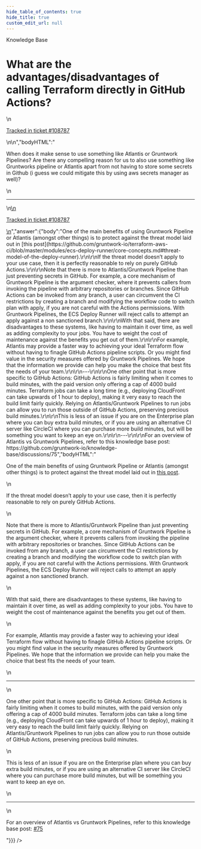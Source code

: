 ```yaml
---
hide_table_of_contents: true
hide_title: true
custom_edit_url: null
---
```



<head>
  <link rel="canonical" href="https://github.com/gruntwork-io/knowledge-base/discussions/471" />
</head>

<CenterLayout>
<span className="searchCategory">Knowledge Base</span>
<h1>What are the advantages/disadvantages of calling Terraform directly in GitHub Actions?</h1>
<GitHub discussion={{"id":"D_kwDOF8slf84AP02Z","number":471,"author":{"login":"yorinasub17"},"title":"What are the advantages/disadvantages of calling Terraform directly in GitHub Actions?","body":"\nWhen does it make sense to use something like Atlantis or Gruntwork Pipelines? Are there any compelling reason for us to also use something like Gruntworks pipeline or Atlantis apart from not having to store some secrets in Github (i guess we could mitigate this by using aws secrets manager as well)?\n\n---\n\n<ins datetime=\"2022-06-16T01:52:00Z\">\n  <p><a href=\"https://support.gruntwork.io/hc/requests/108787\">Tracked in ticket #108787</a></p>\n</ins>\n","bodyHTML":"<p dir=\"auto\">When does it make sense to use something like Atlantis or Gruntwork Pipelines? Are there any compelling reason for us to also use something like Gruntworks pipeline or Atlantis apart from not having to store some secrets in Github (i guess we could mitigate this by using aws secrets manager as well)?</p>\n<hr>\n<ins datetime=\"2022-06-16T01:52:00Z\">\n  <p dir=\"auto\"><a href=\"https://support.gruntwork.io/hc/requests/108787\" rel=\"nofollow\">Tracked in ticket #108787</a></p>\n</ins>","answer":{"body":"One of the main benefits of using Gruntwork Pipeline or Atlantis (amongst other things) is to protect against the threat model laid out in [this post](https://github.com/gruntwork-io/terraform-aws-ci/blob/master/modules/ecs-deploy-runner/core-concepts.md#threat-model-of-the-deploy-runner).\r\n\r\nIf the threat model doesn’t apply to your use case, then it is perfectly reasonable to rely on purely GitHub Actions.\r\n\r\nNote that there is more to Atlantis/Gruntwork Pipeline than just preventing secrets in GitHub. For example, a core mechanism of Gruntwork Pipeline is the argument checker, where it prevents callers from invoking the pipeline with arbitrary repositories or branches. Since GitHub Actions can be invoked from any branch, a user can circumvent the CI restrictions by creating a branch and modifying the workflow code to switch plan with apply, if you are not careful with the Actions permissions. With Gruntwork Pipelines, the ECS Deploy Runner will reject calls to attempt an apply against a non sanctioned branch.\r\n\r\nWith that said, there are disadvantages to these systems, like having to maintain it over time, as well as adding complexity to your jobs. You have to weight the cost of maintenance against the benefits you get out of them.\r\n\r\nFor example, Atlantis may provide a faster way to achieving your ideal Terraform flow without having to finagle GitHub Actions pipeline scripts. Or you might find value in the security measures offered by Gruntwork Pipelines. We hope that the information we provide can help you make the choice that best fits the needs of your team.\r\n\r\n---\r\n\r\nOne other point that is more specific to GitHub Actions: GitHub Actions is fairly limiting when it comes to build minutes, with the paid version only offering a cap of 4000 build minutes. Terraform jobs can take a long time (e.g., deploying CloudFront can take upwards of 1 hour to deploy), making it very easy to reach the build limit fairly quickly. Relying on Atlantis/Gruntwork Pipelines to run jobs can allow you to run those outside of GitHub Actions, preserving precious build minutes.\r\n\r\nThis is less of an issue if you are on the Enterprise plan where you can buy extra build minutes, or if you are using an alternative CI server like CircleCI where you can purchase more build minutes, but will be something you want to keep an eye on.\r\n\r\n---\r\n\r\nFor an overview of Atlantis vs Gruntwork Pipelines, refer to this knowledge base post: https://github.com/gruntwork-io/knowledge-base/discussions/75","bodyHTML":"<p dir=\"auto\">One of the main benefits of using Gruntwork Pipeline or Atlantis (amongst other things) is to protect against the threat model laid out in <a href=\"https://github.com/gruntwork-io/terraform-aws-ci/blob/master/modules/ecs-deploy-runner/core-concepts.md#threat-model-of-the-deploy-runner\">this post</a>.</p>\n<p dir=\"auto\">If the threat model doesn’t apply to your use case, then it is perfectly reasonable to rely on purely GitHub Actions.</p>\n<p dir=\"auto\">Note that there is more to Atlantis/Gruntwork Pipeline than just preventing secrets in GitHub. For example, a core mechanism of Gruntwork Pipeline is the argument checker, where it prevents callers from invoking the pipeline with arbitrary repositories or branches. Since GitHub Actions can be invoked from any branch, a user can circumvent the CI restrictions by creating a branch and modifying the workflow code to switch plan with apply, if you are not careful with the Actions permissions. With Gruntwork Pipelines, the ECS Deploy Runner will reject calls to attempt an apply against a non sanctioned branch.</p>\n<p dir=\"auto\">With that said, there are disadvantages to these systems, like having to maintain it over time, as well as adding complexity to your jobs. You have to weight the cost of maintenance against the benefits you get out of them.</p>\n<p dir=\"auto\">For example, Atlantis may provide a faster way to achieving your ideal Terraform flow without having to finagle GitHub Actions pipeline scripts. Or you might find value in the security measures offered by Gruntwork Pipelines. We hope that the information we provide can help you make the choice that best fits the needs of your team.</p>\n<hr>\n<p dir=\"auto\">One other point that is more specific to GitHub Actions: GitHub Actions is fairly limiting when it comes to build minutes, with the paid version only offering a cap of 4000 build minutes. Terraform jobs can take a long time (e.g., deploying CloudFront can take upwards of 1 hour to deploy), making it very easy to reach the build limit fairly quickly. Relying on Atlantis/Gruntwork Pipelines to run jobs can allow you to run those outside of GitHub Actions, preserving precious build minutes.</p>\n<p dir=\"auto\">This is less of an issue if you are on the Enterprise plan where you can buy extra build minutes, or if you are using an alternative CI server like CircleCI where you can purchase more build minutes, but will be something you want to keep an eye on.</p>\n<hr>\n<p dir=\"auto\">For an overview of Atlantis vs Gruntwork Pipelines, refer to this knowledge base post: <a class=\"issue-link js-issue-link\" data-error-text=\"Failed to load title\" data-id=\"3725969\" data-permission-text=\"Title is private\" data-url=\"https://github.com/gruntwork-io/knowledge-base/discussions/75\" data-hovercard-type=\"discussion\" data-hovercard-url=\"/gruntwork-io/knowledge-base/discussions/75/hovercard\" href=\"https://github.com/gruntwork-io/knowledge-base/discussions/75\">#75</a></p>"}}} />

</CenterLayout>
  

<!-- ##DOCS-SOURCER-START
{
  "sourcePlugin": "github-discussions",
  "hash": "2591b8afb929048b74ae4f631658a80d"
}
##DOCS-SOURCER-END -->
